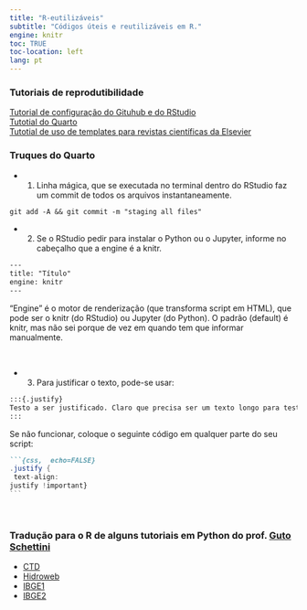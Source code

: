 ```yaml
---
title: "R-eutilizáveis"
subtitle: "Códigos úteis e reutilizáveis em R."
engine: knitr
toc: TRUE
toc-location: left
lang: pt
---
```


### Tutoriais de reprodutibilidade

[Tutorial de configuração do Gituhub e do RStudio](r-eutilizaveis/tutorial_integrar_github_rstudio.qmd)  
[Tutotial do Quarto](r-eutilizaveis/tutorial_quarto.qmd)  
[Tutotial de uso de templates para revistas científicas da Elsevier](r-eutilizaveis/tutorial_template_elsevier.qmd)

### Truques do Quarto

- 1. Linha mágica, que se executada no terminal dentro do RStudio faz um commit de todos os arquivos instantaneamente.

```default
git add -A && git commit -m "staging all files"
```

- 2. Se o RStudio pedir para instalar o Python ou o Jupyter, informe no cabeçalho que a engine é a knitr.


```default
---
title: "Título"
engine: knitr
---
```
:::aside
"Engine" é o motor de renderização (que transforma script em HTML), que pode ser o knitr (do RStudio) ou Jupyter (do Python). O padrão (default) é knitr, mas não sei porque de vez em quando tem que informar manualmente.
:::


<!-- NÃO DEU CERTO.
Não teve jeito de mostrar a primeira linha (```{css}) em markdow. A solução foi HTML

Assim não dá certo:
````default
```css
.justify {
 text-align:
justify !important
}  
````
 ```
-->

<br>

- 3. Para justificar o texto, pode-se usar:

```markdown
:::{.justify}
Testo a ser justificado. Claro que precisa ser um texto longo para testar se justifica ou não, então aqui vai um texto longo: asdasdasd sdfsdfg fghfgh rtertert dfg f fgh sd sdf sdf sd gdfgdfg serw er fgh fg hfg h sdf sdf dfg gfhjfghfg sdfsdfgdrfghdh dfgdfhgfghfghfghgf sdfsdfgfghfghgfh 
:::
```

Se não funcionar, coloque o seguinte código em qualquer parte do seu script:

<div class="sourceCode cell-code" id="cb4"><pre class="sourceCode markdown code-with-copy"><code class="sourceCode markdown"><span id="cb4-1"><a href="#cb4-1" aria-hidden="true" tabindex="-1"></a><span class="in">```{css,  echo=FALSE}</span></span>
<span id="cb4-2"><a href="#cb4-2" aria-hidden="true" tabindex="-1"></a><span class="op">.</span><span class="fu">justify</span> <span class="op">{</span></span>
<span id="cb4-3"><a href="#cb4-3" aria-hidden="true" tabindex="-1"></a> text<span class="op">-</span>align<span class="op">:</span></span>
<span id="cb4-4"><a href="#cb4-4" aria-hidden="true" tabindex="-1"></a>justify <span class="op">!</span>important}</span>
<span id="cb4-5"><a href="#cb4-5" aria-hidden="true" tabindex="-1"></a><span class="op">```</span></span></span></code></pre></div><p>


<br>

### Tradução para o R de alguns tutoriais em Python do prof. [Guto Schettini](https://gutoschettini.github.io/Analise_Dados_Python/)

- [CTD](r-eutilizaveis/CTD/CTD.html)  
- [Hidroweb](r-eutilizaveis/hidroweb/hidroweb.html)  
- [IBGE1](r-eutilizaveis/IBGE1/IBGE1.html)  
- [IBGE2](r-eutilizaveis/IBGE2/IBGE2.html)  

